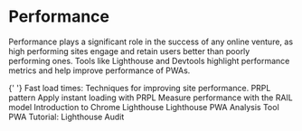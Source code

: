 # Performance

Performance plays a significant role in the success of any online venture, as high performing sites engage and retain users better than poorly performing ones. Tools like Lighthouse and Devtools highlight performance metrics and help improve performance of PWAs.

<BadgeLink colorScheme='yellow' badgeText='Read' href='https://web.dev/fast/'>
  {' '}
  Fast load times: Techniques for improving site performance.
</BadgeLink>
<BadgeLink
  colorScheme='yellow'
  badgeText='Read'
  href='https://www.patterns.dev/posts/prpl/'
>
  PRPL pattern
</BadgeLink>
<BadgeLink
  colorScheme='yellow'
  badgeText='Read'
  href='https://web.dev/apply-instant-loading-with-prpl/'
>
  Apply instant loading with PRPL
</BadgeLink>
<BadgeLink colorScheme='yellow' badgeText='Read' href='https://web.dev/rail/'>
  Measure performance with the RAIL model
</BadgeLink>
<BadgeLink
  colorScheme='yellow'
  badgeText='Read'
  href='https://www.freecodecamp.org/news/introduction-to-chrome-lighthouse/'
>
  Introduction to Chrome Lighthouse
</BadgeLink>
<BadgeLink
  colorScheme='yellow'
  badgeText='Read'
  href='https://developers.google.com/web/ilt/pwa/lighthouse-pwa-analysis-tool'
>
  Lighthouse PWA Analysis Tool
</BadgeLink>
<BadgeLink badgeText='Watch' href='https://www.youtube.com/watch?v=egmwY9n6qWY'>
  PWA Tutorial: Lighthouse Audit
</BadgeLink>

